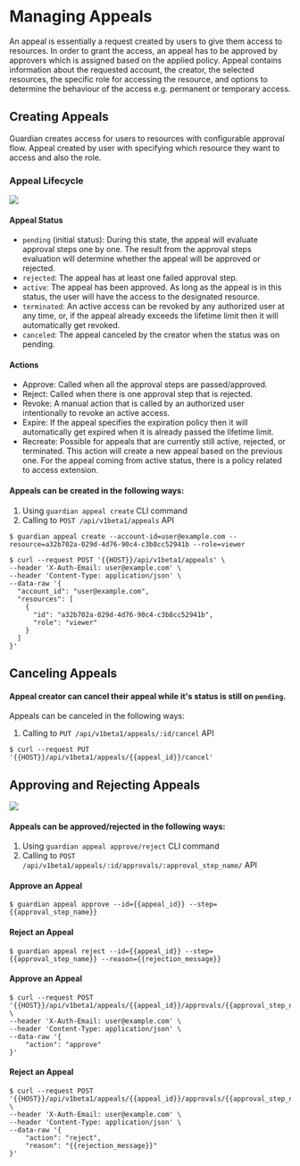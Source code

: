 
# Managing Appeals

An appeal is essentially a request created by users to give them access to resources. In order to grant the access, an appeal has to be approved by approvers which is assigned based on the applied policy. Appeal contains information about the requested account, the creator, the selected resources, the specific role for accessing the resource, and options to determine the behaviour of the access e.g. permanent or temporary access.

## Creating Appeals

Guardian creates access for users to resources with configurable approval flow. Appeal created by user with specifying which resource they want to access and also the role.

### Appeal Lifecycle

![](/assets/appeal-lifecycle.png)

#### Appeal Status

- `pending` \(initial status\): During this state, the appeal will evaluate approval steps one by one. The result from the approval steps evaluation will determine whether the appeal will be approved or rejected.
- `rejected`: The appeal has at least one failed approval step.
- `active`: The appeal has been approved. As long as the appeal is in this status, the user will have the access to the designated resource.
- `terminated`: An active access can be revoked by any authorized user at any time, or, if the appeal already exceeds the lifetime limit then it will automatically get revoked.
- `canceled`: The appeal canceled by the creator when the status was on pending.

#### Actions

- Approve: Called when all the approval steps are passed/approved.
- Reject: Called when there is one approval step that is rejected.
- Revoke: A manual action that is called by an authorized user intentionally to revoke an active access.
- Expire: If the appeal specifies the expiration policy then it will automatically get expired when it is already passed the lifetime limit.
- Recreate: Possible for appeals that are currently still active, rejected, or terminated. This action will create a new appeal based on the previous one. For the appeal coming from active status, there is a policy related to access extension.

#### Appeals can be created in the following ways:
1. Using `guardian appeal create` CLI command
2. Calling to `POST /api/v1beta1/appeals` API

<Tabs groupId="api">
  <TabItem value="cli" label="CLI" default>

```console
$ guardian appeal create --account-id=user@example.com --resource=a32b702a-029d-4d76-90c4-c3b8cc52941b --role=viewer
```

  </TabItem>
  <TabItem value="http" label="HTTP">

```console
$ curl --request POST '{{HOST}}/api/v1beta1/appeals' \
--header 'X-Auth-Email: user@example.com' \
--header 'Content-Type: application/json' \
--data-raw '{
  "account_id": "user@example.com",
  "resources": [
    {
      "id": "a32b702a-029d-4d76-90c4-c3b8cc52941b",
      "role": "viewer"
    }
  ]
}'
```

  </TabItem>
</Tabs>

## Canceling Appeals

#### Appeal creator can cancel their appeal while it's status is still on `pending`.

Appeals can be canceled in the following ways:
1. Calling to `PUT /api/v1beta1/appeals/:id/cancel` API

<Tabs groupId="api">
  <TabItem value="cli" label="CLI" default>

```console
$ curl --request PUT '{{HOST}}/api/v1beta1/appeals/{{appeal_id}}/cancel'
```

  </TabItem>
</Tabs>


## Approving and Rejecting Appeals

![](/assets/approval-flow.png)

#### Appeals can be approved/rejected in the following ways:
1. Using `guardian appeal approve/reject` CLI command
2. Calling to `POST /api/v1beta1/appeals/:id/approvals/:approval_step_name/` API

<Tabs groupId="api">
  <TabItem value="cli" label="CLI" default>

#### Approve an Appeal
```console
$ guardian appeal approve --id={{appeal_id}} --step={{approval_step_name}}
```

#### Reject an Appeal
```console
$ guardian appeal reject --id={{appeal_id}} --step={{approval_step_name}} --reason={{rejection_message}}
```

  </TabItem>
  <TabItem value="http" label="HTTP">

#### Approve an Appeal
```console
$ curl --request POST '{{HOST}}/api/v1beta1/appeals/{{appeal_id}}/approvals/{{approval_step_name}}' \
--header 'X-Auth-Email: user@example.com' \
--header 'Content-Type: application/json' \
--data-raw '{
    "action": "approve"
}'
```

#### Reject an Appeal
```console
$ curl --request POST '{{HOST}}/api/v1beta1/appeals/{{appeal_id}}/approvals/{{approval_step_name}}' \
--header 'X-Auth-Email: user@example.com' \
--header 'Content-Type: application/json' \
--data-raw '{
    "action": "reject",
    "reason": "{{rejection_message}}"
}'
```

  </TabItem>
</Tabs>
